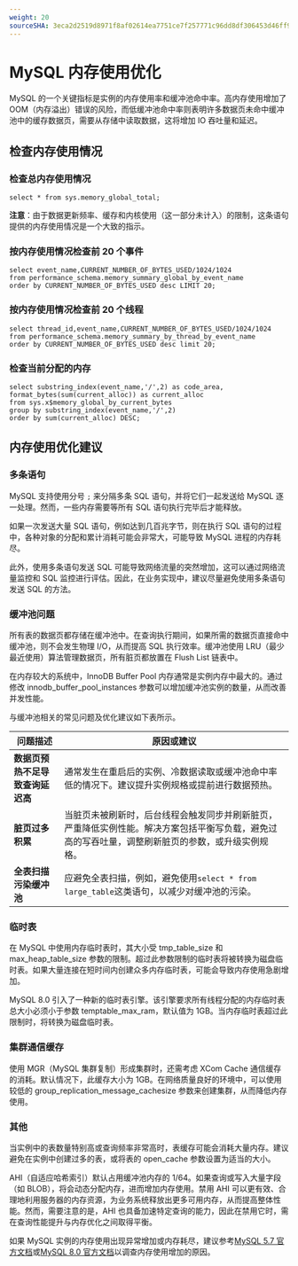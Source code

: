 ```yaml
---
weight: 20
sourceSHA: 3eca2d2519d8971f8af02614ea7751ce7f257771c96dd8df306453d46ff960f3
---
```


# MySQL 内存使用优化

MySQL 的一个关键指标是实例的内存使用率和缓冲池命中率。高内存使用增加了 OOM（内存溢出）错误的风险，而低缓冲池命中率则表明许多数据页未命中缓冲池中的缓存数据页，需要从存储中读取数据，这将增加 IO 吞吐量和延迟。

## 检查内存使用情况

### 检查总内存使用情况

```
select * from sys.memory_global_total;
```

**注意**：由于数据更新频率、缓存和内核使用（这一部分未计入）的限制，这条语句提供的内存使用情况是一个大致的指示。

### 按内存使用情况检查前 20 个事件

```
select event_name,CURRENT_NUMBER_OF_BYTES_USED/1024/1024
from performance_schema.memory_summary_global_by_event_name
order by CURRENT_NUMBER_OF_BYTES_USED desc LIMIT 20;
```

### 按内存使用情况检查前 20 个线程

```
select thread_id,event_name,CURRENT_NUMBER_OF_BYTES_USED/1024/1024
from performance_schema.memory_summary_by_thread_by_event_name
order by CURRENT_NUMBER_OF_BYTES_USED desc limit 20;
```

### 检查当前分配的内存

```
select substring_index(event_name,'/',2) as code_area, format_bytes(sum(current_alloc)) as current_alloc
from sys.x$memory_global_by_current_bytes
group by substring_index(event_name,'/',2)
order by sum(current_alloc) DESC;
```

## 内存使用优化建议

### 多条语句

MySQL 支持使用分号 `;` 来分隔多条 SQL 语句，并将它们一起发送给 MySQL 逐一处理。然而，一些内存需要等所有 SQL 语句执行完毕后才能释放。

如果一次发送大量 SQL 语句，例如达到几百兆字节，则在执行 SQL 语句的过程中，各种对象的分配和累计消耗可能会非常大，可能导致 MySQL 进程的内存耗尽。

此外，使用多条语句发送 SQL 可能导致网络流量的突然增加，这可以通过网络流量监控和 SQL 监控进行评估。因此，在业务实现中，建议尽量避免使用多条语句发送 SQL 的方法。

### 缓冲池问题

所有表的数据页都存储在缓冲池中。在查询执行期间，如果所需的数据页直接命中缓冲池，则不会发生物理 I/O，从而提高 SQL 执行效率。缓冲池使用 LRU（最少最近使用）算法管理数据页，所有脏页都放置在 Flush List 链表中。

在内存较大的系统中，InnoDB Buffer Pool 内存通常是实例内存中最大的。通过修改 innodb\_buffer\_pool\_instances 参数可以增加缓冲池实例的数量，从而改善并发性能。

与缓冲池相关的常见问题及优化建议如下表所示。

| 问题描述                                                         | 原因或建议                                                                                                                                                                                                                                                                                              |
| ------------------------------------------------------------- | ------------------------------------------------------------------------------------------------------------------------------------------------------------------------------------------------------------------------------------------------------------------------------------------------------ |
| **数据页预热不足导致查询延迟高**                                   | 通常发生在重启后的实例、冷数据读取或缓冲池命中率低的情况下。建议提升实例规格或提前进行数据预热。                                                                                                                                                                                              |
| **脏页过多积累**                                               | 当脏页未被刷新时，后台线程会触发同步并刷新脏页，严重降低实例性能。解决方案包括平衡写负载，避免过高的写吞吐量，调整刷新脏页的参数，或升级实例规格。                                                                                                                                             |
| **全表扫描污染缓冲池**                                         | 应避免全表扫描，例如，避免使用`select * from large_table`这类语句，以减少对缓冲池的污染。                                                                                                                                                                                                       |

### 临时表

在 MySQL 中使用内存临时表时，其大小受 tmp\_table\_size 和 max\_heap\_table\_size 参数的限制。超过此参数限制的临时表将被转换为磁盘临时表。如果大量连接在短时间内创建众多内存临时表，可能会导致内存使用急剧增加。

MySQL 8.0 引入了一种新的临时表引擎。该引擎要求所有线程分配的内存临时表总大小必须小于参数 temptable\_max\_ram，默认值为 1GB。当内存临时表超过此限制时，将转换为磁盘临时表。

### 集群通信缓存

使用 MGR（MySQL 集群复制）形成集群时，还需考虑 XCom Cache 通信缓存的消耗。默认情况下，此缓存大小为 1GB。在网络质量良好的环境中，可以使用较低的 group\_replication\_message\_cachesize 参数来创建集群，从而降低内存使用。

### 其他

当实例中的表数量特别高或查询频率非常高时，表缓存可能会消耗大量内存。建议避免在实例中创建过多的表，或将表的 open\_cache 参数设置为适当的大小。

AHI（自适应哈希索引）默认占用缓冲池内存的 1/64。如果查询或写入大量字段（如 BLOB），将会动态分配内存，进而增加内存使用。禁用 AHI 可以更有效、合理地利用服务器的内存资源，为业务系统释放出更多可用内存，从而提高整体性能。然而，需要注意的是，AHI 也具备加速特定查询的能力，因此在禁用它时，需在查询性能提升与内存优化之间取得平衡。

如果 MySQL 实例的内存使用出现异常增加或内存耗尽，建议参考[MySQL 5.7 官方文档](https://dev.mysql.com/doc/refman/5.7/en/optimizing-innodb-diskio.html)或[MySQL 8.0 官方文档](https://dev.mysql.com/doc/refman/8.0/en/optimizing-innodb-diskio.html)以调查内存使用增加的原因。
